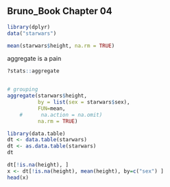 ##  Bruno_Book  Chapter 04




```r
library(dplyr)
data("starwars")
```
```r
mean(starwars$height, na.rm = TRUE)
```

aggregate is a pain
```r
?stats::aggregate


# grouping
aggregate(starwars$height, 
          by = list(sex = starwars$sex),
          FUN=mean, 
    #      na.action = na.omit)
          na.rm = TRUE)
```
```r
library(data.table)
dt <- data.table(starwars)
dt <- as.data.table(starwars)
dt

dt[!is.na(height), ]
x <- dt[!is.na(height), mean(height), by=c("sex") ]
head(x)
```
